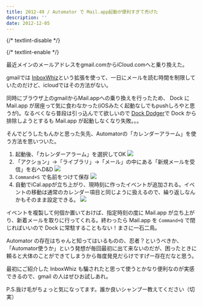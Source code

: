 ```yaml
---
title: 2012-49 / Automator で Mail.app起動が便利すぎて禿げた
description: ''
date: 2012-12-05
---
```


{/* textlint-disable */}


{/* textlint-enable */}

最近メインのメールアドレスをgmail.comからiCloud.comへと乗り換えた。

gmailでは [InboxWhiz](http://jp.techcrunch.com/archives/20121120grexits-inboxwhiz-keeps-you-from-obsessively-checking-your-gmail-by-hiding-it-from-you/)という拡張を使って、一日にメールを読む時間を制限していたのだけど、icloudではその方法がない。

同時にブラウザ上のgmailからMail.appへの乗り換えを行ったため、 Dock に Mail.app が居座って気に食わなかった(iOSみたく起動なしでもpushしろやと思うが)。なるべくなら普段は引っ込んでて欲しいので [Dock Dodger](http://www.moongift.jp/2008/09/dock_dodger/)で Dock から排除しようとするも Mail.app が起動しなくなり失敗。。。

そんでどうしたもんかと思った矢先、Automatorの「カレンダーアラーム」を使う方法を思いついた。


1. 起動後、「カレンダーアラーム」を選択してOK
  ![](/img/blog/2012-49/20121230194756.jpeg)
2. 「アクション」→「ライブラリ」→「メール」の中にある「新規メールを受信」を右へD&D
  ![](/img/blog/2012-49/20121230194836.jpeg)
3. `Command+S` で名前をつけて保存
  ![](/img/blog/2012-49/20121230194846.jpeg)
4. 自動でiCal.appが立ち上がり、現時刻に作ったイベントが追加される。イベントの移動は通常のカレンダー項目と同じように扱えるので、繰り返しなんかもそのまま設定できる。
  ![](/img/blog/2012-49/20121230194855.jpeg)

イベントを複製して何個か置いておけば、指定時刻の度に Mail.app が立ち上がり、新着メールを取りに行ってくれる。終わったら Mail.app を `Command+Q` で閉じればいいので Dock に常駐することもない！まさに一石二鳥。

Automator の存在はちゃんと知ってはいるものの、忍者？というべきか、「Automator使うか」という発想が毎回最初に出て来ないのだが、困ったときに頼ると大体のことができてしまうから毎度発見だらけですげー存在だなと思う。

最初にご紹介した InboxWhiz も騙されたと思って使うとかなり便利なのが実感できるので、gmail の人はぜひお試しあれ。

P.S.抜け毛がちょっと気になってます。誰か良いシャンプー教えてください（切実）
